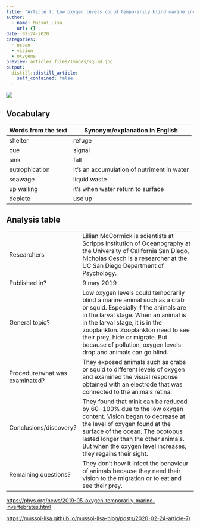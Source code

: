 ```yaml
---
title: "Article 7: Low oxygen levels could temporarily blind marine invertebrates"
author:
  - name: Mussoi Lisa
    url: {}
date: 02-24-2020
categories:
  - ocean 
  - vision 
  - oxygene
preview: article7_files/Images/squid.jpg
output:
  distill::distill_article:
    self_contained: false
---
```


![](article-7_files/Images/tunacrabs.jpg)

## Vocabulary 

| Words from the text | Synonym/explanation in English |
| ------------------- | ------------------------------ |
| shelter | refuge |
| cue | signal |
| sink   | fall |
| eutrophication | It's an accumulation of nutriment in water |
| seawage |  liquid waste|
| up walling  |  it's when water return to surface|
| deplete | use up |




## Analysis table 

|                              |                                                                     |
| ---------------------------- | ------------------------------------------------------------------- |
| Researchers                  |Lillian McCormick is scientists at Scripps Institution of Oceanography at the University of California San Diego, Nicholas Oesch is a researcher at the UC San Diego Department of Psychology.|
| Published in?                |  9 may 2019|
| General topic?               | Low oxygen levels could temporarily blind a marine animal such as a crab or squid. Especially if the animals are in the larval stage. When an animal is in the larval stage, it is in the zooplankton. Zooplankton need to see their prey, hide or migrate. But because of pollution, oxygen levels drop and animals can go blind. |
| Procedure/what was examinated? | They exposed animals such as crabs or squid to different levels of oxygen and examined the visual response obtained with an electrode that was connected to the animals retina.  |
| Conclusions/discovery?       | They found that mink can be reduced by 60-100% due to the low oxygen content. Vision began to decrease at the level of oxygen found at the surface of the ocean. The ocotopus lasted longer than the other animals. But when the oxygen level increases, they regains their sight. |
| Remaining questions?         |They don't how it infect the behaviour of animals because they need their vision to the migration or to eat and see their prey.     |



<https://phys.org/news/2019-05-oxygen-temporarily-marine-invertebrates.html> 

<https://mussoi-lisa.github.io/mussoi-lisa-blog/posts/2020-02-24-article-7/>


